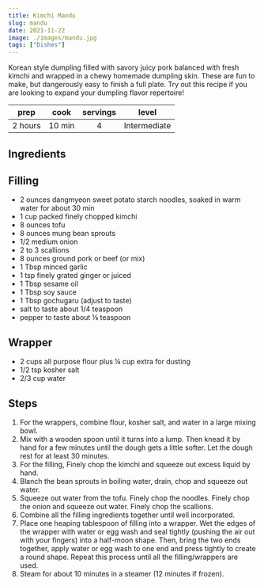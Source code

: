```yaml
---
title: Kimchi Mandu
slug: mandu
date: 2021-11-22
image: ./images/mandu.jpg
tags: ["Dishes"]
---
```


<StyledParagraph>Korean style dumpling filled with savory juicy pork balanced with fresh kimchi and wrapped in a chewy homemade dumpling skin. These are fun to make, but dangerously easy to finish a full plate. Try out this recipe if you are looking to expand your dumpling flavor repertoire!</StyledParagraph>

| prep | cook | servings | level |
| :--: | :--: | :------: | :---: |
| 2 hours | 10 min | 4 | Intermediate  |

## Ingredients

## Filling 
- <ListItem>2 ounces dangmyeon sweet potato starch noodles, soaked in warm water for about 30 min</ListItem>
- <ListItem>1 cup packed finely chopped kimchi</ListItem>
- <ListItem>8 ounces tofu</ListItem>
- <ListItem>8 ounces mung bean sprouts</ListItem>
- <ListItem>1/2 medium onion</ListItem>
- <ListItem>2 to 3 scallions</ListItem>
- <ListItem>8 ounces ground pork or beef (or mix)</ListItem>
- <ListItem>1 Tbsp minced garlic</ListItem>
- <ListItem>1 tsp finely grated ginger or juiced</ListItem>
- <ListItem>1 Tbsp sesame oil</ListItem>
- <ListItem>1 Tbsp soy sauce</ListItem>
- <ListItem>1 Tbsp gochugaru (adjust to taste)</ListItem>
- <ListItem>salt to taste about 1/4 teaspoon</ListItem>
- <ListItem>pepper to taste about ⅛ teaspoon</ListItem>

## Wrapper 
- <ListItem>2 cups all purpose flour plus ¼ cup extra for dusting</ListItem>
- <ListItem>1/2 tsp kosher salt</ListItem>
- <ListItem>2/3 cup water</ListItem>


## Steps
1. For the wrappers, combine flour, kosher salt, and water in a large mixing bowl.
2. Mix with a wooden spoon until it turns into a lump. Then knead it by hand for a few minutes until the dough gets a little softer. Let the dough rest for at least 30 minutes. 
3. For the filling, Finely chop the kimchi and squeeze out excess liquid by hand.
4. Blanch the bean sprouts in boiling water, drain, chop and squeeze out water.
5. Squeeze out water from the tofu. Finely chop the noodles. Finely chop the onion and squeeze out water. Finely chop the scallions.
6. Combine all the filling ingredients together until well incorporated. 
7. Place one heaping tablespoon of filling into a wrapper. Wet the edges of the wrapper with water or egg wash and seal tightly (pushing the air out with your fingers) into a half-moon shape. Then, bring the two ends together, apply water or egg wash to one end and press tightly to create a round shape. Repeat this process until all the filling/wrappers are used.
8. Steam for about 10 minutes in a steamer (12 minutes if frozen). 


